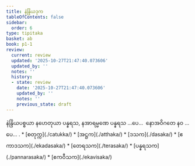 ```yaml
---
title: နဲန္ဒြိယဒုက
tableOfContents: false
sidebar:
  order: 6
type: tipitaka
basket: ab
book: p1-1
review:
  current: review
  updated: '2025-10-27T21:47:40.073606'
  updated_by: ''
  notes: ''
  history:
  - state: review
    date: '2025-10-27T21:47:40.073606'
    updated_by: ''
    notes: ''
    previous_state: draft
---
```



<ReviewStatus review={frontmatter.review} showDetails={true} />

<HypothesisAnnotation frontmatter={frontmatter} />

<DynamicBreadcrumb />

<Division number="408" book="p1-1" e="ch" v="36" p="134">

<Paragraph number="1240" book="p1-1">
နဲန္ဒြိယပစ္စယာ နဟေတုယာ ပန္နရသ, နအာရမ္မဏေ ပန္နရသ …ပေ…  နောအဝိဂတေ နဝ …ပေ… .

</Paragraph>
</Division>

<TableOfContents book="p1-1">
* [စတုက္က](./catukka/)
* [အဋ္ဌက](./atthaka/)
* [ဒသက](./dasaka/)
* [ဧကာဒသက](./ekadasaka/)
* [တေရသက](./terasaka/)
* [ပန္နရသက](./pannarasaka/)
* [ဧကဝီသက](./ekavisaka/)
</TableOfContents>